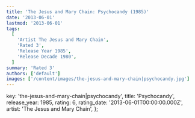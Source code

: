 ```yaml
---
title: 'The Jesus and Mary Chain: Psychocandy (1985)'
date: '2013-06-01'
lastmod: '2013-06-01'
tags:
  [
    'Artist The Jesus and Mary Chain',
    'Rated 3',
    'Release Year 1985',
    'Release Decade 1980',
  ]
summary: 'Rated 3'
authors: ['default']
images: ['/content/images/the-jesus-and-mary-chain|psychocandy.jpg']
---
```


  key: 'the-jesus-and-mary-chain|psychocandy',
  title: 'Psychocandy',
  release_year: 1985,
  rating: 6,
  rating_date: '2013-06-01T00:00:00.000Z',
  artist: 'The Jesus and Mary Chain',
};

<MusicRating data={data} />
